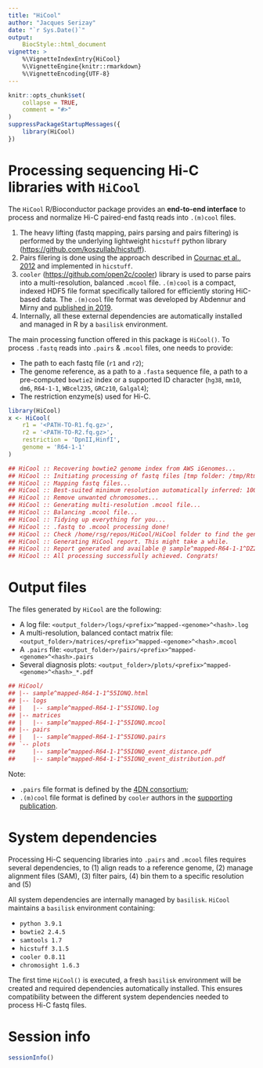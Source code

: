```yaml
---
title: "HiCool"
author: "Jacques Serizay"
date: "`r Sys.Date()`"
output: 
    BiocStyle::html_document
vignette: >
    %\VignetteIndexEntry{HiCool}
    %\VignetteEngine{knitr::rmarkdown}
    %\VignetteEncoding{UTF-8}
---
```


```r
knitr::opts_chunk$set(
    collapse = TRUE,
    comment = "#>"
)
suppressPackageStartupMessages({
    library(HiCool)
})
```

# Processing sequencing Hi-C libraries with `HiCool`

The `HiCool` R/Bioconductor package provides an **end-to-end interface** to 
process and normalize Hi-C paired-end fastq reads into `.(m)cool` files.

1. The heavy lifting (fastq mapping, pairs parsing and pairs filtering) is 
performed by the underlying lightweight `hicstuff` python library 
([https://github.com/koszullab/hicstuff](https://github.com/koszullab/hicstuff)).
2. Pairs filering is done using the approach described in 
[Cournac et al., 2012](https://doi.org/10.1186/1471-2164-13-436) and implemented
in `hicstuff`.
3. `cooler` ([https://github.com/open2c/cooler](https://github.com/open2c/cooler)) 
library is used to parse pairs into a multi-resolution, balanced `.mcool` file. 
`.(m)cool` is a compact, indexed HDF5 file format specifically tailored 
for efficiently storing HiC-based data. The `.(m)cool`  file format was 
developed by Abdennur and Mirny and 
[published in 2019](https://doi.org/10.1093/bioinformatics/btz540).
4. Internally, all these external dependencies are automatically installed and 
managed in R by a `basilisk` environment.

The main processing function offered in this package is `HiCool()`.
To process `.fastq` reads into `.pairs` & `.mcool` files, one needs to provide: 

- The path to each fastq file (`r1` and `r2`);
- The genome reference, as a path to a `.fasta` sequence file, a path to a pre-computed `bowtie2` index 
or a supported ID character (`hg38`, `mm10`, `dm6`, `R64-1-1`, `WBcel235`, `GRCz10`, 
`Galgal4`);
- The restriction enzyme(s) used for Hi-C.

```r
library(HiCool)
x <- HiCool(
    r1 = '<PATH-TO-R1.fq.gz>', 
    r2 = '<PATH-TO-R2.fq.gz>', 
    restriction = 'DpnII,HinfI', 
    genome = 'R64-1-1'
)
```

```r
## HiCool :: Recovering bowtie2 genome index from AWS iGenomes...
## HiCool :: Initiating processing of fastq files [tmp folder: /tmp/RtmpARIRQo/DZ28I8]...
## HiCool :: Mapping fastq files...
## HiCool :: Best-suited minimum resolution automatically inferred: 1000
## HiCool :: Remove unwanted chromosomes...
## HiCool :: Generating multi-resolution .mcool file...
## HiCool :: Balancing .mcool file...
## HiCool :: Tidying up everything for you...
## HiCool :: .fastq to .mcool processing done!
## HiCool :: Check /home/rsg/repos/HiCool/HiCool folder to find the generated files
## HiCool :: Generating HiCool report. This might take a while.
## HiCool :: Report generated and available @ sample^mapped-R64-1-1^DZ28I8.html
## HiCool :: All processing successfully achieved. Congrats!
```

# Output files

The files generated by `HiCool` are the following: 

- A log file: `<output_folder>/logs/<prefix>^mapped-<genome>^<hash>.log`
- A multi-resolution, balanced contact matrix file: `<output_folder>/matrices/<prefix>^mapped-<genome>^<hash>.mcool`
- A `.pairs` file: `<output_folder>/pairs/<prefix>^mapped-<genome>^<hash>.pairs`
- Several diagnosis plots: `<output_folder>/plots/<prefix>^mapped-<genome>^<hash>_*.pdf`

```r
## HiCool/
## |-- sample^mapped-R64-1-1^55IONQ.html
## |-- logs
## |   |-- sample^mapped-R64-1-1^55IONQ.log
## |-- matrices
## |   |-- sample^mapped-R64-1-1^55IONQ.mcool
## |-- pairs
## |   |-- sample^mapped-R64-1-1^55IONQ.pairs
## `-- plots
##     |-- sample^mapped-R64-1-1^55IONQ_event_distance.pdf
##     |-- sample^mapped-R64-1-1^55IONQ_event_distribution.pdf
```

Note:

- `.pairs` file format is defined by the [4DN consortium](https://github.com/4dn-dcic/pairix/blob/master/pairs_format_specification.md);
- `.(m)cool` file format is defined by `cooler` authors in the [supporting publication](https://doi.org/10.1093%2Fbioinformatics%2Fbtz540).

# System dependencies

Processing Hi-C sequencing libraries into `.pairs` and `.mcool` files requires 
several dependencies, to (1) align reads to a reference genome, (2) manage 
alignment files (SAM), (3) filter pairs, (4) bin them to a specific resolution 
and (5) 

All system dependencies are internally managed by `basilisk`. `HiCool` maintains 
a `basilisk` environment containing: 

- `python 3.9.1`
- `bowtie2 2.4.5`
- `samtools 1.7`
- `hicstuff 3.1.5`
- `cooler 0.8.11`
- `chromosight 1.6.3`

The first time `HiCool()` is executed, a fresh `basilisk` environment will 
be created and required dependencies automatically installed. This ensures 
compatibility between the different system dependencies needed to process 
Hi-C fastq files. 

# Session info

```r
sessionInfo()
```
